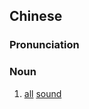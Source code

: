 ==Chinese==
{{zh-forms|s=万籁}}

===Pronunciation===
{{zh-pron
|m=wànlài
|c=maan6 laai6
|mn=qz,xm,zz:bān-lāi
|cat=a
}}

===Noun===
{{zh-noun}}

# [[all]] [[sound]]
